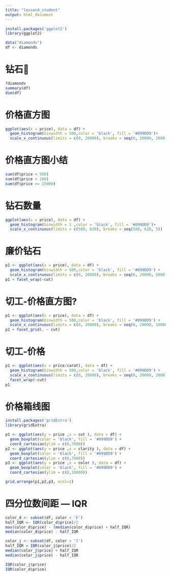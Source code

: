 ---
title: "lesson4_student"
output: html_document
---

```{r setup, include=FALSE}
install.packages('ggplot2')
library(ggplot2)

data("diamonds")
df <- diamonds
```
# 钻石

```{r}
?diamonds
summary(df)
dim(df)
```

# 价格直方图

```{r}
ggplot(aes(x = price), data = df) +
  geom_histogram(binwidth = 500,color = 'black', fill = '#099DD9')+
  scale_x_continuous(limits = c(0, 20000), breaks = seq(0, 20000, 2000)) 
```

# 价格直方图小结

```{r}
sum(df$price < 500)
sum(df$price < 200)
sum(df$price >= 15000)
```

# 钻石数量
```{r}
ggplot(aes(x = price), data = df) +
  geom_histogram(binwidth = 1 ,color = 'black', fill = '#099DD9')+
  scale_x_continuous(limits = c(580, 620), breaks = seq(580, 620, 5)) 
```

# 廉价钻石

```{r}
p1 <- ggplot(aes(x = price), data = df) +
  geom_histogram(binwidth = 500,color = 'black', fill = '#099DD9') +
  scale_x_continuous(limits = c(0, 20000), breaks = seq(0, 20000, 5000)) 
p1 + facet_wrap(~cut)
```
# 切工-价格直方图?
```{r}
p1 <- ggplot(aes(x = price), data = df) +
  geom_histogram(binwidth = 500,color = 'black', fill = '#099DD9') +
  scale_x_continuous(limits = c(0, 20000), breaks = seq(0, 20000, 10000)) 
p1 + facet_grid(. ~ cut)
```

# 切工-价格
```{r}
p1 <- ggplot(aes(x = price/carat), data = df) +
  geom_histogram(binwidth = 500,color = 'black', fill = '#099DD9') +
  scale_x_continuous(limits = c(0, 20000), breaks = seq(0, 20000, 2000)) + 
  facet_wrap(~cut) 
p1
```

# 价格箱线图
```{r}
install.packages('gridExtra')
library(gridExtra)
```

```{r}
p1 <- ggplot(aes(y = price ,x = cut ), data = df) +
  geom_boxplot(color = 'black', fill = '#099DD9') +
  coord_cartesian(ylim = c(0,7000))
p2 <- ggplot(aes(y = price ,x = clarity ), data = df) +
  geom_boxplot(color = 'black', fill = '#099DD9') +
  coord_cartesian(ylim = c(0,7000))
p3 <- ggplot(aes(y = price ,x = color ), data = df) +
  geom_boxplot(color = 'black', fill = '#099DD9') +
  coord_cartesian(ylim = c(0,10000))

grid.arrange(p1,p2,p3, ncol=1)
```

# 四分位数间距 — IQR
```{r}
color_d <- subset(df, color < 'E')
half_IQR <- IQR(color_d$price)/2
max(color_d$price) - (median(color_d$price) + half_IQR)
median(color_d$price) - half_IQR

color_j <- subset(df, color > 'I')
half_IQR = IQR(color_j$price)/2
median(color_j$price) + half_IQR
median(color_j$price) - half_IQR

IQR(color_j$price)
IQR(color_d$price)
```